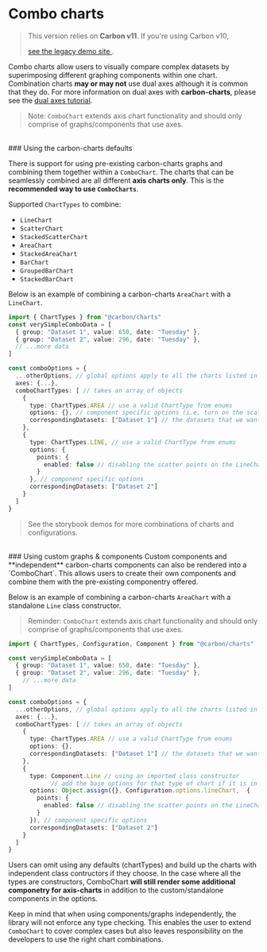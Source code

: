 
<Meta title="Docs/Tutorials/Combo charts" />

# Combo charts

> This version relies on <b>Carbon v11</b>. If you're using Carbon v10,
>
> <a href="https://carbon-charts-0x.netlify.app" target="_blank" rel="noreferrer">
> 	see the legacy demo site
> </a>
> .

Combo charts allow users to visually compare complex datasets by superimposing different graphing
components within one chart. Combination charts **may or may not** use dual axes although it is
common that they do. For more information on dual axes with **carbon-charts**, please see the
[dual axes tutorial](/?path=/story/docs-tutorials--dual-axes-charts).

> Note: `ComboChart` extends axis chart functionality and should only comprise of graphs/components
> that use axes.

<br />
### Using the carbon-charts defaults

There is support for using pre-existing carbon-charts graphs and combining them together within a
`ComboChart`. The charts that can be seamlessly combined are all different **axis charts only**.
This is the **recommended way to use `ComboCharts`**.

Supported `ChartTypes` to combine:

- `LineChart`
- `ScatterChart`
- `StackedScatterChart`
- `AreaChart`
- `StackedAreaChart`
- `BarChart`
- `GroupedBarChart`
- `StackedBarChart`

Below is an example of combining a carbon-charts `AreaChart` with a `LineChart`.

```ts
import { ChartTypes } from "@carbon/charts"
const verySimpleComboData = [
  { group: "Dataset 1", value: 650, date: "Tuesday" },
  { group: "Dataset 2", value: 296, date: "Tuesday" },
  // ...more data
]

const comboOptions = {
  ...otherOptions, // global options apply to all the charts listed in chartTypes (where relevant)
  axes: {...},
  comboChartTypes: [ // takes an array of objects
    {
      type: ChartTypes.AREA // use a valid ChartType from enums
      options: {}, // component specific options (i.e, turn on the scatter points, adjust scatter radius)
      correspondingDatasets: ["Dataset 1"] // the datasets that we want to map with this type of chart
    },
    {
      type: ChartTypes.LINE, // use a valid ChartType from enums
      options: {
        points: {
          enabled: false // disabling the scatter points on the LineChart here won't affect the points in the AreaChart
        }
      }, // component specific options
      correspondingDatasets: ["Dataset 2"]
    }
  ]
}
```

> See the storybook demos for more combinations of charts and configurations.

<br />
### Using custom graphs & components Custom components and **independent** carbon-charts components can
also be rendered into a `ComboChart`. This allows users to create their own components and combine them
with the pre-existing componentry offered.

Below is an example of combining a carbon-charts `AreaChart` with a standalone `Line` class
constructor.

> Reminder: `ComboChart` extends axis chart functionality and should only comprise of
> graphs/components that use axes.

```ts
import { ChartTypes, Configuration, Component } from "@carbon/charts"

const verySimpleComboData = [
  { group: "Dataset 1", value: 650, date: "Tuesday" },
  { group: "Dataset 2", value: 296, date: "Tuesday" },
	// ...more data
]

const comboOptions = {
  ...otherOptions, // global options apply to all the charts listed in chartTypes (where relevant)
  axes: {...},
  comboChartTypes: [ // takes an array of objects
    {
      type: ChartTypes.AREA // use a valid ChartType from enums
      options: {},
      correspondingDatasets: ["Dataset 1"] // the datasets that we want to map with this type of chart
    },
    {
      type: Component.Line // using an imported class constructor
			// add the base options for that type of chart if it is in the carbon-charts library and any additional configurations needed
      options: Object.assign({}, Configuration.options.lineChart,  {
        points: {
          enabled: false // disabling the scatter points on the LineChart here won't affect the points in the AreaChart
        }
      }), // component specific options
      correspondingDatasets: ["Dataset 2"]
    }
  ]
}
```

Users can omit using any defaults (chartTypes) and build up the charts with independent class
contructors if they choose. In the case where all the types are constructors, ComboChart **will
still render some additional componetry for axis-charts** in addition to the custom/standalone
components in the options.

Keep in mind that when using components/graphs independently, the library will not enforce any type
checking. This enables the user to extend `ComboChart` to cover complex cases but also leaves
responsibility on the developers to use the right chart combinations.
